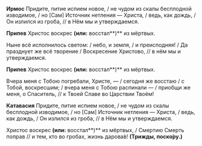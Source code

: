 **Ирмос** Придите, питие испием новое, / не чудом из скалы бесплодной изводимое, / но [Сам] Источник нетления — Христа, / ведь, как дождь, / Он излился из гроба, // в Нём мы и утверждаемся.

**Припев** Христос воскрес **(или:** восстал**)** из мёртвых.

Ныне всё исполнилось светом: / небо, и земля, / и преисподняя! / Да празднует же всё творение / Воскресение Христово, // в нём мы и утверждаемся.

**Припев** Христос воскрес **(или:** восстал**)** из мёртвых.

Вчера меня с Тобою погребали, Христе, — / сегодня же восстаю / с Тобой, воскресшим; / вчера меня с Тобою распинали — / приобщи же меня, о Спаситель, // к Твоей Славе во Царствии Твоём!

**Катавасия** Придите, питие испием новое, / не чудом из скалы бесплодной изводимое, / но [Сам] Источник нетления — Христа, / ведь, как дождь, / Он излился из гроба, // в Нём мы и утверждаемся.

Христос воскрес **(или:** восстал**)** из мёртвых, / Смертию Смерть поправ // и тем, кто во гробах, жизнь дарова́в! **(Трижды, поско́ру.)**
